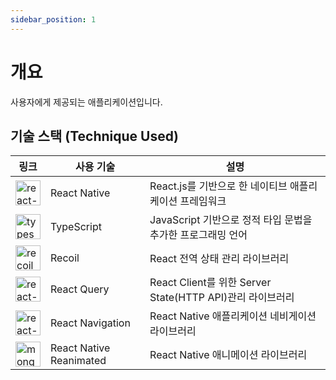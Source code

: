 ```yaml
---
sidebar_position: 1
---
```


# 개요

사용자에게 제공되는 애플리케이션입니다.

## 기술 스택 (Technique Used)

| 링크                                                                                                                                                                                               | 사용 기술               | 설명                                                        |
| -------------------------------------------------------------------------------------------------------------------------------------------------------------------------------------------------- | ----------------------- | ----------------------------------------------------------- |
| [<img src="https://d33wubrfki0l68.cloudfront.net/554c3b0e09cf167f0281fda839a5433f2040b349/ecfc9/img/header_logo.svg" alt="react-native" width="40" />](https://reactnative.dev/)                   | React Native            | React.js를 기반으로 한 네이티브 애플리케이션 프레임워크     |
| [<img src="https://upload.wikimedia.org/wikipedia/commons/thumb/4/4c/Typescript_logo_2020.svg/220px-Typescript_logo_2020.svg.png" alt="typescript" width="40" />](https://www.typescriptlang.org/) | TypeScript              | JavaScript 기반으로 정적 타입 문법을 추가한 프로그래밍 언어 |
| [<img src="https://pbs.twimg.com/profile_images/1377116487933030410/kyyHFjc2_400x400.jpg" alt="recoil" width="40" />](https://recoiljs.org/)                                                       | Recoil                  | React 전역 상태 관리 라이브러리                             |
| [<img src="https://react-query.tanstack.com/_next/static/images/emblem-light-628080660fddb35787ff6c77e97ca43e.svg" alt="react-query" width="40" />](https://react-query.tanstack.com/)             | React Query             | React Client를 위한 Server State(HTTP API)관리 라이브러리   |
| [<img src="https://reactnavigation.org/img/spiro.svg" alt="react-navigation" width="40" />](https://reactnavigation.org/)                                                                          | React Navigation        | React Native 애플리케이션 네비게이션 라이브러리             |
| [<img src="https://docs.swmansion.com/react-native-reanimated/img/swm-react-native-reanimated-illu-kon-06.svg" alt="mongodb" width="40" />](https://docs.swmansion.com/react-native-reanimated/)   | React Native Reanimated | React Native 애니메이션 라이브러리                          |
